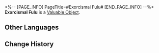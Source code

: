 <%-- [PAGE_INFO]
PageTitle=#Exorcismal Fulu#
[END_PAGE_INFO] --%>
{{Item Infobox
|id          = 121001
|image       = Item Exorcismal Fulu.png{{subst:void|<!--$UPLOAD:<<SpriteOutput/ItemFigures/121001.png>-<Item Exorcismal Fulu.png>-<Item Icons>>-->}}
|type        = Valuable Object
|invCategory = Valuables
|rarity      = 4
|effect      = 
|description = The special talisman used by the Ten-Lords Commission to suppress heliobi. It can be used to superimpose the Light Cone "Hey, Over Here."
}}
{{Description|''"Decree of Nine Chapters, myriad spirits concealed."''}}
'''Exorcismal Fulu''' is a [[Valuable Object]].

==Other Languages==
{{Other Languages
|en   = Exorcismal Fulu
|zhs  = 降灵符箓
|zht  = 降靈符籙
|ja   = 降霊符
|ko   = 강령 부적
|es   = Talismán del exorcismo
|fr   = Talisman d'exorcisme
|ru   = Талисман экзорцизма
|th   = Exorcismal Fulu
|vi   = Bùa Hàng Yêu
|de   = Austreibungstalisman
|id   = Exorcismal Fulu
|pt   = Talismã de Exorcismo
}}

==Change History==
{{Change History|1.5}}